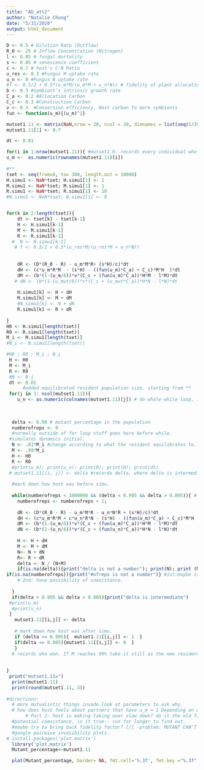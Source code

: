 ```yaml
---
title: "AD_att2"
author: "Natalie Chong"
date: "5/31/2020"
output: html_document
---
```


```r
D <- 0.5 # Dilution Rate (Outflow)
R_0 <- 25 # Inflow Concentration (Nitrogen)
l <- 0.05 # fungal mortality
s <- 0.05 # senescence coefficient
c <- 0.7 # host's C:N Ratio
u_res <- 0.3 #Fungus M uptake rate
u_n <- 0 #Fungus N uptake rate
#f <- 0.5/2 + 0.5*(u_m*M/(u_m*M + u_n*N)) # fidelity of plant allocation to Fungi M
b <- 0.3 #symbiont's intrinsic growth rate
C_a <- 0.2 #Allocation Carbon
C_c <- 0.3 #Construction Carbon 
v <- 0.3  #Conversion efficiency, Host carbon to more symbionts
fun <- function(u_m){(u_m)^2}
```

```r

mutset1.11 <- matrix(NaN,nrow = 20, ncol = 20, dimnames = list(seq(1/20, 1, 1/20), seq(1/20, 1, 1/20))) #name rows to be u_m ; cols to be u_n. made a matrix thingie yay
mutset1.11[1] <- 0.7

dt <- 0.01

for(i in 1:nrow(mutset1.11)){ #mutset1.6: records every individual who won. nrow here is analogous to "length" command.
u_m <-  as.numeric(rownames(mutset1.11)[i]) 
   
#**    
tset <- seq(from=0, to= 300, length.out = 10000)
H.simu1 <- NaN*tset; H.simu1[1] <- 1
M.simu1 <- NaN*tset; M.simu1[1] <- 1
R.simu1 <- NaN*tset; R.simu1[1] <- 10
#N.simu1 <- NaN*tset; N.simu1[1] <- 0


for(k in 2:length(tset)){
    dt <- tset[k] - tset[k-1] 
    H <- H.simu1[k-1] 
    M <- M.simu1[k-1]
    R <- R.simu1[k-1]
  #  N <- N.simu1[k-1]
   # f <- 0.5/2 + 0.5*(u_res*M/(u_res*M + u_n*N))
   
    
    dR <- (D*(R_0 - R) - u_m*M*R+ (s*H)/c)*dt
    dH <- (c*u_m*R*M  - (s*H) - ((fun(u_m)*C_a) + C_c)*M*H  )*dt
    dM <- (b*(1-(u_m/6))*v*(C_c + (fun(u_m)*C_a))*H*M - l*M)*dt
   # dN <- (b*(1-(u_mut/6))*v*(C_c + (u_mut*C_a))*H*N - l*N)*dt
    
    H.simu1[k] <- H + dH
    M.simu1[k] <- M + dM
    #N.simu1[k] <- N + dN
    R.simu1[k] <- R + dR
    
}
H0 <- H.simu1[length(tset)]
R0 <- R.simu1[length(tset)]
M_i <- M.simu1[length(tset)]
#N_i <- N.simu1[length(tset)]

#H0 ; R0 ; M_i ; N_i
 H <- H0
 M <- M_i
 R <- R0
 #N <- N_i
 dt <- 0.01
      #added equilibrated resident population size. starting from **
 for(j in 1: ncol(mutset1.11)){
    u_n <- as.numeric(colnames(mutset1.11)[j]) # do whole while loop, initialize u_n and u_m to actual numbers, store delta in the matrix. 
   
    
   
  delta <- 0.99 # mutant percentage in the population  
  numberofreps <- 0 
  #normally outside of for loop stuff goes here before while.
 #simulates dynamics initial.
  N <- .01*M_i #change according to what the resident equilibrates to..
  M <- .99*M_i
  H <- H0
  R <- R0
  #print(u_m); print(u_n); print(R); print(H); print(dt)
 # mutset1.11[[i, j]] <- delta #records delta, where delta is intermediate coexistance occured. 
  
  #mark down how host was before simu. 
  
  while(numberofreps < 1000000 && (delta < 0.995 && delta > 0.005)){ # && means and, if previous is not true then won't run second. Other criteria: mutant declines, if delta is greater than 99.5% or less than .5%. Simulates dynamics. 
    numberofreps <- numberofreps + 1; 
    
    dR <- (D*(R_0 - R) - u_m*M*R - u_n*N*R + (s*H)/c)*dt
    dH <- (c*u_m*R*M + c*u_n*R*N - (s*H) - ((fun(u_m)*C_a) + C_c)*M*H - (C_c + fun(u_n)*C_a)*N*H )*dt
    dM <- (b*(1-(u_m/6))*v*(C_c + (fun(u_m)*C_a))*H*M - l*M)*dt
    dN <- (b*(1-(u_n/6))*v*(C_c + (fun(u_n)*C_a))*H*N - l*N)*dt
    
    H <- H + dH
    M <- M + dM
    N<- N + dN
    R<- R + dR
    delta <- N / (N+M)
    if(is.na(delta)){print("delta is not a number"); print(N); print (M)}
if(is.na(numberofreps)){print("#ofreps is not a number")} #1st:maybe step size is too large - dt. Check with is.na function. 
    # 2nd: have possibility of coexistance. 
  
  }
  if(delta < 0.995 && delta > 0.005){print("delta is intermediate")
 #print(u_m)
  #print(u_n)
 }
   mutset1.11[[i,j]] <- delta  
   
   # mark down how host was after simu. 
   if (delta >= 0.995){  mutset1.11[[i,j]] <- 1  }
   if(delta <= 0.005){mutset1.11[[i,j]] <- 0  }
   } 
  # records who won. If M reaches 99% take it still as the new resident, and if N reaches 99% replaces M as the new resident. If neither is true print warning and break. 
 
  
}
 print("mutset1.11=")
  print(mutset1.11)
  print(round(mutset1.11, 3))
  
#directions:  
  # more mutualistic things invade.look at parameters to ask why.  
  # how does host feels about partners that have u_m = 1 Depending on whether you want to look at Host before and after the simulation, you could either do *, or do change in host which we're not gonna be doing lol
       # Part 2: host is making taking over slow down? do it the old fashion way using eg. 0.3(col) and 0.25 (row).
  #potential coexistance, is it true:- run for longer to find out.
  #maybe try to bring back fidelity factor? [/] -problem: MUTANT CAN'T INVADE...
  #google pairwise invasibility plots. 
# install.packages('plot.matrix')
  library('plot.matrix')
  Mutant_percentage<-mutset1.11

  plot(Mutant_percentage, border= NA, fmt.cell='%.3f', fmt.key ="%.3f", breaks = c(-0.1,0.011,.99,1),xlab= "u_n", ylab = "u_m", col = c('white','grey','black') ) 


```

